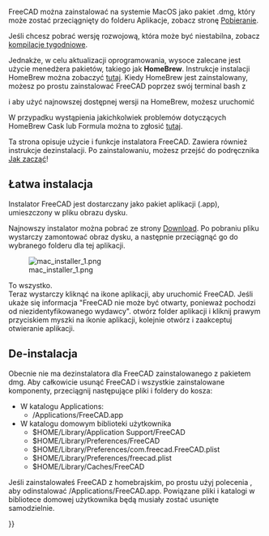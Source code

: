 <languages/>

{{Docnav/pl
|[[Install_on_Linux/pl|Instalacja w systemie Linux]]
|[[Getting_started/pl|Jak zacząć]]
}}

FreeCAD można zainstalować na systemie MacOS jako pakiet .dmg, który może zostać przeciągnięty do folderu Aplikacje, zobacz stronę [[Download/pl|Pobieranie]].

Jeśli chcesz pobrać wersję rozwojową, która może być niestabilna, zobacz [https://github.com/FreeCAD/FreeCAD/releases kompilacje tygodniowe].

Jednakże, w celu aktualizacji oprogramowania, wysoce zalecane jest użycie menedżera pakietów, takiego jak '''HomeBrew'''. Instrukcje instalacji HomeBrew można zobaczyć [https://brew.sh/ tutaj]. Kiedy HomeBrew jest zainstalowany, możesz po prostu zainstalować FreeCAD poprzez swój terminal bash z 

{{Code|code=
brew install --cask freecad
}}

i aby użyć najnowszej dostępnej wersji na HomeBrew, możesz uruchomić

{{Code|code=
brew install freecad
}}

W przypadku wystąpienia jakichkolwiek problemów dotyczących HomeBrew Cask lub Formula można to zgłosić [https://github.com/FreeCAD/homebrew-freecad tutaj]. 

Ta strona opisuje użycie i funkcje instalatora FreeCAD. Zawiera również instrukcje dezinstalacji.
Po zainstalowaniu, możesz przejść do podręcznika [[Getting_started/pl|Jak zacząć]]!

<span id="Simple_installation"></span>
==Łatwa instalacja==

Instalator FreeCAD jest dostarczany jako pakiet aplikacji (.app), umieszczony w pliku obrazu dysku.

Najnowszy instalator można pobrać ze strony [[Download/pl|Download]]. Po pobraniu pliku wystarczy zamontować obraz dysku, a następnie przeciągnąć go do wybranego folderu dla tej aplikacji.

[[File:mac_installer_1.png]]

To wszystko. <br /> Teraz wystarczy kliknąć na ikone aplikacji, aby uruchomić FreeCAD. Jeśli ukaże się informacja "FreeCAD nie może być otwarty, ponieważ pochodzi od niezidentyfikowanego wydawcy". otwórz folder aplikacji i kliknij prawym przyciskiem myszki na ikonie aplikacji, kolejnie otwórz i zaakceptuj otwieranie aplikacji.

<span id="Uninstallation"></span>
==De-instalacja==

Obecnie nie ma dezinstalatora dla FreeCAD zainstalowanego z pakietem dmg. Aby całkowicie usunąć FreeCAD i wszystkie zainstalowane komponenty, przeciągnij następujące pliki i foldery do kosza:

*W katalogu Applications:
**/Applications/FreeCAD.app
*W katalogu domowym biblioteki użytkownika
**$HOME/Library/Application Support/FreeCAD
**$HOME/Library/Preferences/FreeCAD
**$HOME/Library/Preferences/com.freecad.FreeCAD.plist
**$HOME/Library/Preferences/freecad.plist
**$HOME/Library/Caches/FreeCAD

Jeśli zainstalowałeś FreeCAD z homebrajskim, po prostu użyj polecenia {{incode|brew uninstall freecad}}, aby odinstalować /Applications/FreeCAD.app. Powiązane pliki i katalogi w bibliotece domowej użytkownika będą musiały zostać usunięte samodzielnie.


{{Docnav/pl
|[[Install_on_Linux/pl|Instalacja w systemie Linux]]
|[[Getting_started/pl|Jak zacząć]]
}}

{{Userdocnavi{{#translation:}}}}